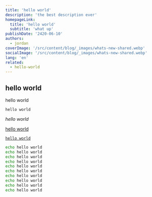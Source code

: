 ```yaml
---
title: 'hello world'
description: 'the best description ever'
homepageLink:
  title: 'hello world'
  subtitle: 'what up'
publishDate: '2420-06-10'
authors:
  - jordan
coverImage: '/src/content/blog/_images/whats-new-shared.webp'
socialImage: '/src/content/blog/_images/whats-new-shared.webp'
lang: 'en'
related:
  - hello-world
---
```



## hello world

hello world  

`hello world` 

*hello world* 

[hello world](https://github.com) 

[`hello world`](https://github.com) 

```sh
echo hello world
echo hello world
echo hello world
echo hello world
echo hello world
echo hello world
echo hello world
echo hello world
echo hello world
echo hello world
```

